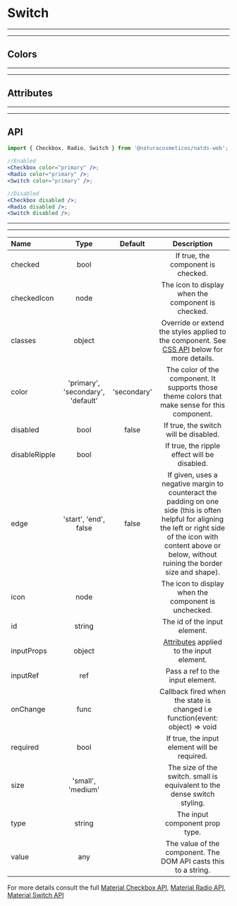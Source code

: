 
# Switch

---

---

## Colors

<Provider theme={themes.natura.light}>
  <ComponentWithLabel componentList={colors} />
</Provider>

---

---

## Attributes

<Provider theme={themes.natura.light}>
  <ComponentWithLabel componentList={attributes} />
</Provider>

---

---

## API

```jsx highlight-line="2"
import { Checkbox, Radio, Switch } from '@naturacosmeticos/natds-web';

//Enabled
<Checkbox color="primary" />;
<Radio color="primary" />;
<Switch color="primary" />;

//Disabled
<Checkbox disabled />;
<Radio disabled />;
<Switch disabled />;
```

---

---

| Name          |               Type                |   Default   |                                                                                                      Description                                                                                                       |
| :------------ | :-------------------------------: | :---------: | :--------------------------------------------------------------------------------------------------------------------------------------------------------------------------------------------------------------------: |
| checked       |               bool                |             |                                                                                           If true, the component is checked.                                                                                           |
| checkedIcon   |               node                |             |                                                                                   The icon to display when the component is checked.                                                                                   |
| classes       |              object               |             |                                       Override or extend the styles applied to the component. See [CSS API](https://material-ui.com/pt/api/switch/#css) below for more details.                                        |
| color         | 'primary', 'secondary', 'default' | 'secondary' |                                                             The color of the component. It supports those theme colors that make sense for this component.                                                             |
| disabled      |               bool                |    false    |                                                                                         If true, the switch will be disabled.                                                                                          |
| disableRipple |               bool                |             |                                                                                      If true, the ripple effect will be disabled.                                                                                      |
| edge          |       'start', 'end', false       |    false    | If given, uses a negative margin to counteract the padding on one side (this is often helpful for aligning the left or right side of the icon with content above or below, without ruining the border size and shape). |
| icon          |               node                |             |                                                                                  The icon to display when the component is unchecked.                                                                                  |
| id            |              string               |             |                                                                                              The id of the input element.                                                                                              |
| inputProps    |              object               |             |                                                 [Attributes](https://developer.mozilla.org/en-US/docs/Web/HTML/Element/input#Attributes) applied to the input element.                                                 |
| inputRef      |                ref                |             |                                                                                            Pass a ref to the input element.                                                                                            |
| onChange      |               func                |             |                                                                      Callback fired when the state is changed i.e function(event: object) => void                                                                      |
| required      |               bool                |             |                                                                                      If true, the input element will be required.                                                                                      |
| size          |         'small', 'medium'         |             |                                                                        The size of the switch. small is equivalent to the dense switch styling.                                                                        |
| type          |              string               |             |                                                                                             The input component prop type.                                                                                             |
| value         |                any                |             |                                                                            The value of the component. The DOM API casts this to a string.                                                                             |

For more details consult the full [Material Checkbox API](https://material-ui.com/api/checkbox/), [Material Radio API](https://material-ui.com/api/radio/), [Material Switch API](https://material-ui.com/api/switch/)
